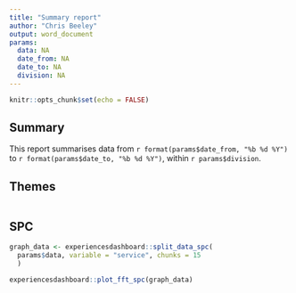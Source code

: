 ```yaml
---
title: "Summary report"
author: "Chris Beeley"
output: word_document
params:
  data: NA
  date_from: NA
  date_to: NA
  division: NA
---
```


```r
knitr::opts_chunk$set(echo = FALSE)
```

## Summary

This report summarises data from `r format(params$date_from, "%b %d %Y")` to `r format(params$date_to, "%b %d %Y")`, within `r params$division`.

## Themes

```r



```


## SPC

```r

graph_data <- experiencesdashboard::split_data_spc(
  params$data, variable = "service", chunks = 15
  )

experiencesdashboard::plot_fft_spc(graph_data)

```

